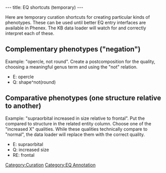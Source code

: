 ---
title: EQ shortcuts (temporary)
---

Here are temporary curation shortcuts for creating particular kinds of phenotypes. These can be used until better EQ entry interfaces are available in Phenex.  The KB data loader will watch for and correctly interpret each of these.

==Complementary phenotypes ("negation")==
Example: "opercle, not round". Create a postcomposition for the quality, choosing a meaningful genus term and using the "not" relation.
* E: opercle
* Q: shape^not(round)

==Comparative phenotypes (one structure relative to another)==
Example: "supraorbital increased in size relative to frontal". Put the compared to structure in the related entity column. Choose one of the "increased X" qualities. While these qualities technically compare to "normal", the data loader will replace them with the correct quality.
* E: supraorbital
* Q: increased size
* RE: frontal

[[Category:Curation]]
[[Category:EQ Annotation]]